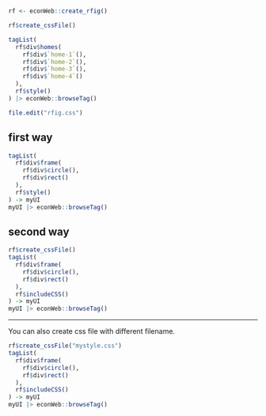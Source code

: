 

# 

```r
rf <- econWeb::create_rfig()
```

```r
rf$create_cssFile()
```


```r
tagList(
  rf$div$homes(
    rf$div$`home-1`(),
    rf$div$`home-2`(),
    rf$div$`home-3`(),
    rf$div$`home-4`()
  ),
  rf$style()
) |> econWeb::browseTag()
```

```r
file.edit("rfig.css")
```


## first way

```r
tagList(
  rf$div$frame(
    rf$div$circle(),
    rf$div$rect()
  ),
  rf$style()
) -> myUI
myUI |> econWeb::browseTag()
```

## second way

```r
rf$create_cssFile()
tagList(
  rf$div$frame(
    rf$div$circle(),
    rf$div$rect()
  ),
  rf$includeCSS() 
) -> myUI
myUI |> econWeb::browseTag()
```

***

You can also create css file with different filename.
```r
rf$create_cssFile("mystyle.css")
tagList(
  rf$div$frame(
    rf$div$circle(),
    rf$div$rect()
  ),
  rf$includeCSS() 
) -> myUI
myUI |> econWeb::browseTag()

```

